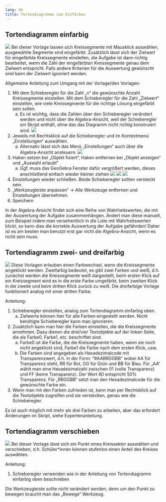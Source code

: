```yaml
---
lang: de
title: Tortendiagramme zum Einfärben
---
```

## Tortendiagramm einfarbig

![](Grafiken/ggb_bsp_torte1.png)
Bei dieser Vorlage lassen sich Kreissegmente mit Mausklick auswählen, ausgewählte Segmente sind eingefärbt. Zusätzlich lässt sich der Zielwert für eingefärbte Kreissegmente einstellen, die Aufgabe ist dann richtig bearbeitet, wenn die Zahl der eingefärbten Kreissegmente genau dem Zielwert entspricht. Falls andere Kriterien für die Auswertung gewünscht sind kann der Zielwert ignoriert werden.

Allgemeine Anleitung zum Umgang mit der Vorlage/den Vorlagen:

1.	Mit dem Schieberegler für die Zahl „n“ die gewünschte Anzahl Kreissegmente einstellen. Mit dem Schieberegler für die Zahl „Zielwert“ einstellen, wie viele Kreissegmente für die richtige Lösung eingefärbt sein sollen.
    a.	Es ist wichtig, dass die Zahlen über den Schieberegler verändert werden und nicht über die Algebra-Ansicht, weil der Schieberegler ein Skript enthält, ohne das das Diagramm nicht richtig konstruiert wird.
    ![](Grafiken/ggb_torte_einfarbig_01.png)
2.	Jeweils mit Rechtsklick auf die Schieberegler und im Kontextmenü „Einstellungen“ auswählen.
    a.	Alternativ lässt sich das Menü „Einstellungen“ auch über die Algebra-Ansicht ansteuern.
    ![](Grafiken/ggb_torte_einfarbig_02.png)
3.	Haken setzen bei „Objekt fixiert“, Haken entfernen bei „Objekt anzeigen“ und „Auswahl erlaubt“ 
    a.	Ggf. muss das GeoGebra Fenster dafür vergrößert werden, dieses anschließend einfach wieder kleiner ziehen
    ![](Grafiken/ggb_torte_einfarbig_03.png)
    ![](Grafiken/ggb_torte_einfarbig_04.png)
    ![](Grafiken/ggb_torte_einfarbig_05.png)
4.	Einstellungen wieder schließen. Beide Schieberegler sollten versteckt sein. 
5.	„Werkzeugleiste anpassen“ -> Alle Werkzeuge entfernen und Einstellungen übernehmen.
6.	Speichern

::: {.callout-note}
In der Algebra-Ansicht findet sich eine Reihe von Wahrheitswerten, die mit der Auswertung der Aufgabe zusammenhängen. Ändert man diese manuell, zum Beispiel indem man versehentlich in die Liste mit Wahrheitswerten klickt, so kann dies die korrekte Auswertung der Aufgabe gefährden! Daher ist es am besten man benutzt erst gar nicht die Algebra-Ansicht, wenn es nicht sein muss.
:::
 
## Tortendiagramm zwei- und dreifarbig

![](Grafiken/ggb_bsp_torte3.png)
Diese Vorlagen erlauben einen Farbwechsel, wenn die Kreissegmente angeklickt werden. Zweifarbig bedeutet, es gibt zwei Farben und weiß, d.h. zunächst werden die Kreissegmente weiß dargestellt, beim ersten Klick auf ein Kreissegment wird es in die erste Farbe umgefärbt, beim zweiten Klick in die zweite und beim dritten Klick zurück zu weiß. Die dreifarbige Vorlage funktioniert analog mit einer dritten Farbe.

Anleitung:

1.	Schieberegler einstellen, analog zum Tortendiagramm einfarbig oben.
    a.	Zielwerte können hier für alle Farben eingestellt werden. Nicht benötigte Schieberegler kann man ignorieren.
2.	Zusätzlich kann man hier die Farben einstellen, die die Kreissegmente annehmen. Dazu dienen die drei/vier Textobjekte auf der linken Seite, die als Farbe0, Farbe1, etc. beschriftet sind. 
    a.	Farbe0 ist die Farbe, die die Kreissegmente haben, wenn sie noch nicht angeklickt sind, Farbe1 die Farbe nach dem ersten Klick, usw.
    b.	Die Farben sind angegeben als Hexadezimalcode mit Transparenzwert, d.h. in der Form: "#AARRGGBB" wobei AA für Transparenz steht, RR für Rot, GG für Grün und BB für Blau. Für „AA“ wählt man eine Hexadezimalzahl zwischen 01 (volle Transparenz) und FF (keine Transparenz). Der Wert 80 entspricht 50% Transparenz. Für „RRGGBB“ setzt man den Hexadezimalcode für die gewünschte Farbe ein.
3.	Wenn man mit den Farben zufrieden ist, kann man per Rechtsklick auf die Textobjekte zugreifen und sie verstecken, genau wie die Schieberegler. 

::: {.callout-note}
Es ist auch möglich mit mehr als drei Farben zu arbeiten, aber das erfordert Änderungen im Skript, siehe Expertenanleitung.
:::

## Tortendiagramm verschieben

![](Grafiken/ggb_bsp_torte-verschieben.png)
Bei dieser Vorlage lässt sich ein Punkt eines Kreissektor auswählen und verschieben, d.h. Schüler*innen können stufenlos einen Anteil des Kreises auswählen.

Anleitung:

1.	Schieberegler verwenden wie in der Anleitung von Tortendiagramm einfarbig oben beschrieben

::: {.callout-note}
Die Werkzeugleiste sollte nicht verändert werden, denn um den Punkt zu bewegen braucht man das „Bewege“ Werkzeug.
:::
